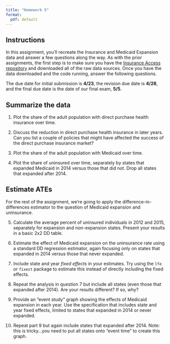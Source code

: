 ```yaml
---
title: "Homework 5"
format:
  pdf: default
---
```


## Instructions
In this assignment, you'll recreate the Insurance and Medicaid Expansion data and answer a few questions along the way. As with the prior assignments, the first step is to make sure you have the [Insurance Access repository](https://github.com/imccart/Insurance-Access) and downloaded all of the raw data sources. Once you have the data downloaded and the code running, answer the following questions.

The due date for initial submission is **4/23**, the revision due date is **4/28**, and the final due date is the date of our final exam, **5/5**.

## Summarize the data
1. Plot the share of the adult population with direct purchase health insurance over time.

2. Discuss the reduction in direct purchase health insurance in later years. Can you list a couple of policies that might have affected the success of the direct purchase insurance market?

3. Plot the share of the adult population with Medicaid over time.

4. Plot the share of uninsured over time, separately by states that expanded Medicaid in 2014 versus those that did not. Drop all states that expanded after 2014.


## Estimate ATEs
For the rest of the assignment, we're going to apply the difference-in-differences estimator to the question of Medicaid expansion and uninsurance.

5. Calculate the average percent of uninsured individuals in 2012 and 2015, separately for expansion and non-expansion states. Present your results in a basic 2x2 DD table.

6. Estimate the effect of Medicaid expansion on the uninsurance rate using a standard DD regression estimator, again focusing only on states that expanded in 2014 versus those that never expanded.

7. Include state and year *fixed effects* in your estimates. Try using the `lfe` or `fixest` package to estimate this instead of directly including the fixed effects.

8. Repeat the analysis in question 7 but include all states (even those that expanded after 2014). Are your results different? If so, why?

9. Provide an "event study" graph showing the effects of Medicaid expansion in each year. Use the specification that includes state and year fixed effects, limited to states that expanded in 2014 or never expanded.

10. Repeat part 9 but again include states that expanded after 2014. Note: this is tricky...you need to put all states onto "event time" to create this graph.
